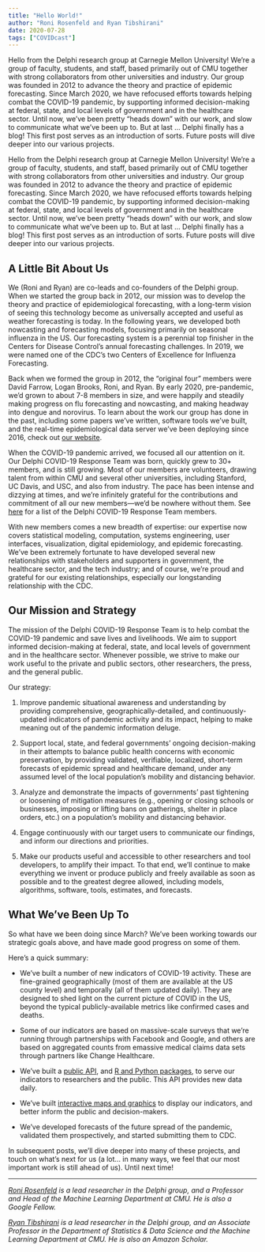 ```yaml
---
title: "Hello World!"
author: "Roni Rosenfeld and Ryan Tibshirani"
date: 2020-07-28
tags: ["COVIDcast"]
---
```


Hello from the Delphi research group at Carnegie Mellon University!
We're a group of faculty, students, and staff, based primarily out of CMU
together with strong collaborators from other universities and industry.
Our group was founded in 2012 to advance the theory and practice of epidemic 
forecasting. Since March 2020, we have refocused efforts towards helping combat 
the COVID-19 pandemic, by supporting informed decision-making at federal, state,
and local levels of government and in the healthcare sector. Until now, we've
been pretty "heads down" with our work, and slow to communicate what we've been 
up to. But at last ... Delphi finally has a blog! This first post serves as an 
introduction of sorts. Future posts will dive deeper into our various projects.

<!--more-->

Hello from the Delphi research group at Carnegie Mellon University!
We're a group of faculty, students, and staff, based primarily out of CMU
together with strong collaborators from other universities and industry.
Our group was founded in 2012 to advance the theory and practice of epidemic 
forecasting. Since March 2020, we have refocused efforts towards helping combat 
the COVID-19 pandemic, by supporting informed decision-making at federal, state,
and local levels of government and in the healthcare sector. Until now, we've
been pretty "heads down" with our work, and slow to communicate what we've been 
up to. But at last ... Delphi finally has a blog! This first post serves as an 
introduction of sorts. Future posts will dive deeper into our various projects.

## A Little Bit About Us

We (Roni and Ryan) are co-leads and co-founders of the Delphi group.
When we started the group back in 2012,
our mission was to develop the theory
and practice of epidemiological forecasting, with a long-term
vision of seeing this technology become as universally accepted
and useful as weather forecasting is today.
In the following years, we developed both nowcasting and forecasting models,
focusing primarily on seasonal influenza in the US.
Our forecasting system is a perennial top finisher
in the Centers for Disease Control's annual forecasting challenges.
In 2019, we were named one of the CDC's two
Centers of Excellence for Influenza Forecasting.

Back when we formed the group in 2012,
the "original four" members were David Farrow, Logan Brooks, Roni, and Ryan.
By early 2020, pre-pandemic, we'd grown to about 7-8 members in size,
and were happily and steadily making progress on flu forecasting and nowcasting,
and making headway into dengue and norovirus.
To learn about the work our group has done in the past,
including some papers we've written, software tools we've built,
and the real-time epidemiological data server we've been deploying since 2016,
check out [our website](https://delphi.cmu.edu).

When the COVID-19 pandemic arrived, we focused all our attention on it.
Our Delphi COVID-19 Response Team was born, 
quickly grew to 30+ members, and is still growing.
Most of our members are volunteers,
drawing talent from within CMU and several other universities,
including Stanford, UC Davis, and USC, and also from industry.
The pace has been intense and dizzying at times,
and we're infinitely grateful for the contributions
and commitment of all our new members---we'd be nowhere without them.
See [here](https://covidcast.cmu.edu/covid19-response-team.html)
for a list of the Delphi COVID-19 Response Team members.

With new members comes a new breadth of expertise:
our expertise now covers statistical modeling, computation,
systems engineering, user interfaces, visualization,
digital epidemiology, and epidemic forecasting.
We've been extremely fortunate to have developed
several new relationships with stakeholders and supporters in government,
the healthcare sector, and the tech industry; and of course,
we're proud and grateful for our existing relationships,
especially our longstanding relationship with the CDC.

## Our Mission and Strategy

The mission of the Delphi COVID-19 Response Team is
to help combat the COVID-19 pandemic and save lives and livelihoods.
We aim to support informed decision-making at federal,
state, and local levels of government and in the healthcare sector.
Whenever possible, we strive to make our work useful 
to the private and public sectors, other researchers, 
the press, and the general public.

Our strategy:

1. Improve pandemic situational awareness and understanding
by providing comprehensive, geographically-detailed, 
and continuously-updated indicators of pandemic activity and its impact,
helping to make meaning out of the pandemic information deluge.

2. Support local, state, and federal governments' 
ongoing decision-making in their attempts to balance
public health concerns with economic preservation,
by providing validated, verifiable, localized,
short-term forecasts of epidemic spread and healthcare demand,
under any assumed level of the local population's mobility and distancing 
behavior.

3. Analyze and demonstrate the impacts of governments' 
past tightening or loosening of mitigation measures
(e.g., opening or closing schools or businesses, 
imposing or lifting bans on gatherings, shelter in place orders, etc.)
on a population's mobility and distancing behavior.

4. Engage continuously with our target users to communicate 
our findings, and inform our directions and priorities.

5. Make our products useful and accessible to other
researchers and tool developers, to amplify their impact.
To that end, we'll continue to make everything we invent or produce
publicly and freely available as soon as possible
and to the greatest degree allowed, including models,
algorithms, software, tools, estimates, and forecasts.

## What We've Been Up To

So what have we been doing since March?
We've been working towards our strategic goals above,
and have made good progress on some of them.

Here's a quick summary:

- We've built a number of new indicators of COVID-19 activity. 
  These are fine-grained geographically 
  (most of them are available at the US county level) 
  and temporally (all of them updated daily).
  They are designed to shed light on the current picture of COVID in the US, 
  beyond the typical publicly-available metrics like confirmed cases and deaths.

-  Some of our indicators are based on massive-scale surveys that we’re running 
  through partnerships with Facebook and Google, and others are based on 
  aggregated counts from emassive medical claims data sets through partners like
  Change Healthcare.

- We've built a [public 
  API](https://cmu-delphi.github.io/delphi-epidata/api/covidcast.html), 
  and [R and Python 
  packages](https://cmu-delphi.github.io/delphi-epidata/api/covidcast_clients.html), 
  to serve our indicators to researchers and the public. This API provides new 
  data daily.

- We've built [interactive maps and graphics](https://covidcast.cmu.edu/) to 
  display our indicators, and better inform the public and decision-makers.

- We've developed forecasts of the future spread of the pandemic, 
  validated them prospectively, and started submitting them to CDC.

In subsequent posts, we'll dive deeper into many of these projects, and touch on
what's next for us (a lot... in many ways, we feel that our most important work
is still ahead of us). Until next time!

---

*[Roni Rosenfeld](http://cs.cmu.edu/~roni) is a lead researcher in the Delphi 
group, and a Professor and Head of the Machine Learning Department at CMU. He
is also a Google Fellow.*

*[Ryan Tibshirani](http://stat.cmu.edu/~ryantibs) is a lead researcher in the
Delphi group, and an Associate Professor in the Department of Statistics & Data
Science and the Machine Learning Department at CMU. He is also an Amazon
Scholar.*
